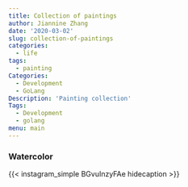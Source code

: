 ```yaml
---
title: Collection of paintings
author: Jiannine Zhang
date: '2020-03-02'
slug: collection-of-paintings
categories:
  - life
tags:
  - painting
Categories:
  - Development
  - GoLang
Description: 'Painting collection'
Tags:
  - Development
  - golang
menu: main
---
```


### Watercolor

{{< instagram_simple BGvuInzyFAe hidecaption >}}

<bar>



